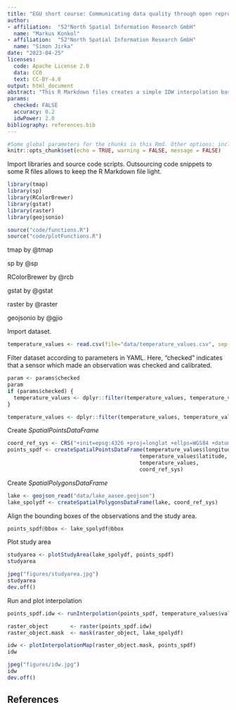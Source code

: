 ```yaml
---
title: "EGU short course: Communicating data quality through open reproducible research"
author: 
- affiliation:  "52°North Spatial Information Research GmbH"
  name: "Markus Konkol"
- affiliation:  "52°North Spatial Information Research GmbH"
  name: "Simon Jirka"
date: "2023-04-25"
licenses:
  code: Apache License 2.0
  data: CC0
  text: CC-BY-4.0
output: html_document
abstract: "This R Markdown files creates a simple IDW interpolation based on an artificial dataset."
params:
  checked: FALSE
  accuracy: 0.2
  idwPower: 2.0
bibliography: references.bib
---
```


```r
#Some global parameters for the chunks in this Rmd. Other options: include, warning, message
knitr::opts_chunk$set(echo = TRUE, warning = FALSE, message = FALSE)
```

Import libraries and source code scripts. Outsourcing code snippets to some R files allows to keep the R Markdown file light.
```r
library(tmap)
library(sp)
library(RColorBrewer)
library(gstat)
library(raster)
library(geojsonio)

source("code/functions.R")
source("code/plotFunctions.R")
```

tmap by @tmap

sp by @sp

RColorBrewer by @rcb

gstat by @gstat

raster by @raster

geojsonio by @gjio

Import dataset.
```r
temperature_values <- read.csv(file="data/temperature_values.csv", sep = ';', header = TRUE)
```

Filter dataset according to parameters in YAML. Here, "checked" indicates that a sensor which made an observation was checked and calibrated. 

```r
param <- params$checked
param
if (params$checked) {
  temperature_values <- dplyr::filter(temperature_values, temperature_values$quality_level == "checked")  
}

temperature_values <- dplyr::filter(temperature_values, temperature_values$accuracy < params$accuracy)

```


Create _SpatialPointsDataFrame_
```r
coord_ref_sys <- CRS("+init=epsg:4326 +proj=longlat +ellps=WGS84 +datum=WGS84 +no_defs")
points_spdf <- createSpatialPointsDataFrame(temperature_values$longitude, 
                                          temperature_values$latitude, 
                                          temperature_values, 
                                          coord_ref_sys)
```

Create _SpatialPolygonsDataFrame_
```r
lake <- geojson_read("data/lake_aasee.geojson")
lake_spolydf <- createSpatialPolygonsDataFrame(lake, coord_ref_sys)
```

Align the bounding boxes of the observations and the study area.
```r
points_spdf@bbox <- lake_spolydf@bbox
```

Plot study area
```r
studyarea <- plotStudyArea(lake_spolydf, points_spdf)
studyarea

jpeg("figures/studyarea.jpg")
studyarea
dev.off()
```

Run and plot interpolation
```r
points_spdf.idw <- runInterpolation(points_spdf, temperature_values$value, params$idwPower)

raster_object       <- raster(points_spdf.idw)
raster_object.mask  <- mask(raster_object, lake_spolydf)

idw <- plotInterpolationMap(raster_object.mask, points_spdf)
idw

jpeg("figures/idw.jpg")
idw
dev.off()
```

## References